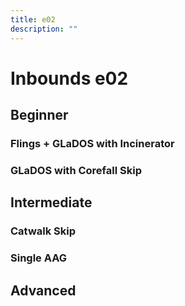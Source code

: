 ```yaml
---
title: e02
description: ""
---
```


# Inbounds e02

## Beginner

### Flings + GLaDOS with Incinerator
<YouTube url="https://youtu.be/fubeSk_UlpU"/>

### GLaDOS with Corefall Skip
<YouTube url="https://youtu.be/wzP9rcM4rbs"/>

## Intermediate

### Catwalk Skip
<YouTube url="https://youtu.be/rEsFwwdaDKc"/>

### Single AAG
<YouTube url="https://youtu.be/vHT_lqLnlEk"/>

## Advanced
<YouTube url="https://youtu.be/y6IrwBHt9no"/>